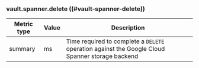 ### vault.spanner.delete ((#vault-spanner-delete))

Metric type | Value | Description
----------- | ----- | -----------
summary     | ms    | Time required to complete a `DELETE` operation against the Google Cloud Spanner storage backend
